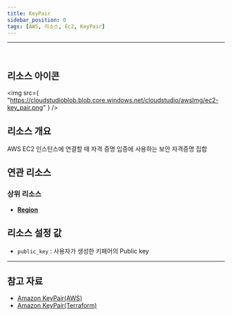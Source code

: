```yaml
---
title: KeyPair
sidebar_position: 0
tags: [AWS, 리소스, Ec2, KeyPair]
---
```


<hr />
<br />

## 리소스 아이콘

<img
    src={
        "https://cloudstudioblob.blob.core.windows.net/cloudstudio/awsImg/ec2-key_pair.png"
    }
/>

## 리소스 개요

AWS EC2 인스턴스에 연결할 때 자격 증명 입증에 사용하는 보안 자격증명 집합

## 연관 리소스

### 상위 리소스

-   [**Region**](https://docs.cstudio.app/en/docs/resource/aws/Base/Region)

## 리소스 설정 값

-   `public_key` : 사용자가 생성한 키페어의 Public key

---

## 참고 자료

-   [Amazon KeyPair(AWS)](https://docs.aws.amazon.com/ko_kr/AWSEC2/latest/UserGuide/create-key-pairs.html)
-   [Amazon KeyPair(Terraform)](https://registry.terraform.io/providers/hashicorp/aws/latest/docs/resources/key_pair)
